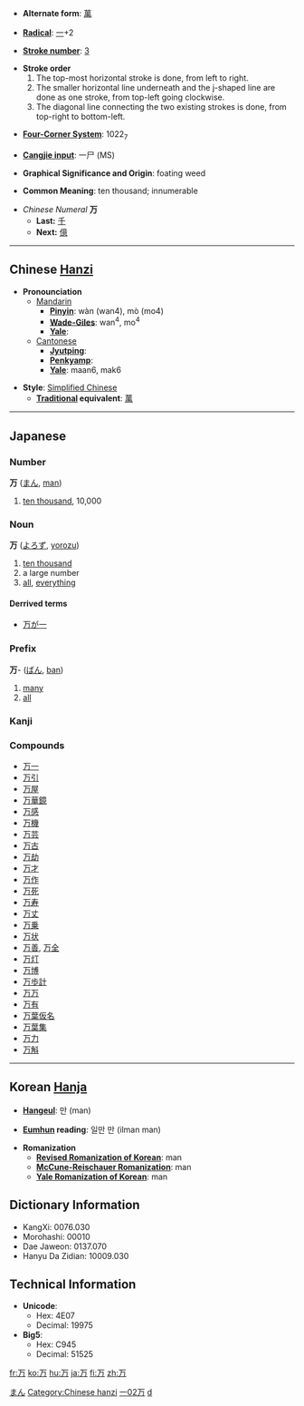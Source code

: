 * '''Alternate form''': [[萬]]

* '''[[Wiktionary:Chinese radical index| Radical]]''': [[Wiktionary:Chinese radical index 一|一]]+2

* '''[[Wiktionary:Chinese total strokes index|Stroke number]]''': [[Wiktionary:Chinese total strokes index 3|3]]

*'''Stroke order'''
*# The top-most horizontal stroke is done, from left to right.
*# The smaller horizontal line underneath and the j-shaped line are done as one stroke, from top-left going clockwise.
*# The diagonal line connecting the two existing strokes is done, from top-right to bottom-left.

* '''[[Wiktionary:Chinese four corner index|Four-Corner System]]''': 1022<sub>7</sub>

* '''[[Wiktionary:Chinese Cangjie index|Cangjie input]]''': 一尸 (MS)

* '''Graphical Significance and Origin''': foating weed

* '''Common Meaning''': ten thousand; innumerable

*''Chinese Numeral'' '''万'''
**'''Last:''' [[千]]
**'''Next:''' [[億]]

----

== Chinese [[Hanzi]] ==

*'''Pronounciation '''
**[[Mandarin]]
***'''[[Pinyin]]''': wàn (wan4), mò (mo4)
***'''[[Wade-Giles]]''': wan<sup>4</sup>, mo<sup>4</sup>
***'''[[Yale]]''': 
**[[Cantonese]]
***'''[[Jyutping]]''': 
***'''[[Penkyamp]]''': 
***'''[[Yale]]''': maan6, mak6

*'''Style''': [[Simplified Chinese]]
**'''[[traditional Chinese|Traditional]] equivalent''': [[萬]]


----

== Japanese ==
[[Category:Japanese language|まん]]
===Number===
'''万''' ([[まん]], [[man]])
#[[ten thousand]], 10,000


===Noun===
'''万''' ([[よろず]], [[yorozu]])
# [[ten thousand]]
# a large number
# [[all]], [[everything]]
====Derrived terms====
*[[万が一]]


===Prefix===
'''万'''- ([[ばん]], [[ban]])
# [[many]]
# [[all]]


===Kanji===
{{kanji|[[まん]] ([[man]]), [[ばん]] ([[ban]])|[[よろず]] ([[yorozu]])}}
===Compounds===
*[[万一]]
*[[万引]]
*[[万屋]]
*[[万華鏡]]
*[[万感]]
*[[万機]]
*[[万芸]]
*[[万古]]
*[[万劫]]
*[[万才]]
*[[万作]]
*[[万死]]
*[[万寿]]
*[[万丈]]
*[[万乗]]
*[[万状]]
*[[万善]], [[万全]]
*[[万灯]]
*[[万博]]
*[[万歩計]]
*[[万万]]
*[[万有]]
*[[万葉仮名]]
*[[万葉集]]
*[[万力]]
*[[万斛]]



----

== Korean [[Hanja]] ==

* '''[[Hangeul]]''': 만 (man)

* '''[[Eumhun]] reading''': 일만 만 (ilman man)

* '''Romanization'''
** '''[[Revised Romanization of Korean]]''': man
** '''[[McCune-Reischauer Romanization]]''': man
** '''[[Yale Romanization of Korean]]''': man



== Dictionary Information ==

* KangXi: 0076.030
* Morohashi: 00010
* Dae Jaweon: 0137.070
* Hanyu Da Zidian: 10009.030

== Technical Information ==

* '''Unicode''':
** Hex: 4E07
** Decimal: 19975
* '''Big5''':
** Hex: C945
** Decimal: 51525

[[Category:Chinese hanzi]]
[[Category:Japanese kanji|一02万]]
[[Category:Japanese numbers| d]]

[[fr:万]]
[[ko:万]]
[[hu:万]]
[[ja:万]]
[[fi:万]]
[[zh:万]]